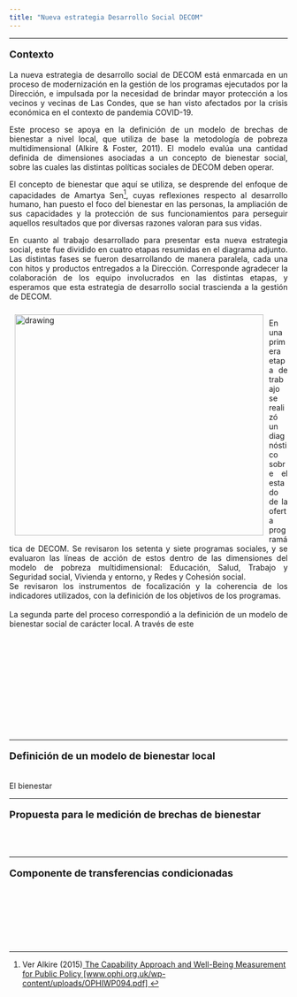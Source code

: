 ```yaml
---
title: "Nueva estrategia Desarrollo Social DECOM"
---
```


---

<p style="font-size:18px"><b>Contexto</b></p>

<p align="justify">La nueva estrategia de desarrollo social de DECOM está enmarcada en un proceso de modernización en la gestión de los programas ejecutados por la Dirección, e impulsada por la necesidad de brindar mayor protección a los vecinos y vecinas de Las Condes, que se han visto afectados por la crisis económica en el contexto de pandemia COVID-19.</p>

<p align="justify">Este proceso se apoya en la definición de un modelo de brechas de bienestar a nivel local, que utiliza de base la metodología de pobreza multidimensional (Alkire & Foster, 2011). El modelo evalúa una cantidad definida de dimensiones asociadas a un concepto de bienestar social, sobre las cuales las distintas políticas sociales de DECOM deben operar.</p>

<p align="justify">El concepto de bienestar que aquí se utiliza, se desprende del enfoque de capacidades de Amartya Sen[^1], cuyas reflexiones respecto al desarrollo humano, han puesto el foco del bienestar en las personas, la ampliación de sus capacidades y la protección de sus funcionamientos para perseguir aquellos resultados que por diversas razones valoran para sus vidas.</p>

<p align="justify">En cuanto al trabajo desarrollado para presentar esta nueva estrategia social, este fue dividido en cuatro etapas resumidas en el diagrama adjunto. Las distintas fases se fueron desarrollando de manera paralela, cada una con hitos y productos entregados a la Dirección. Corresponde agradecer la colaboración de los equipo involucrados en las distintas etapas, y esperamos que esta estrategia de desarrollo social trascienda a la gestión de DECOM.</p>

<img style="float:left; margin:10px;" src="/Users/fevegag/OneDrive/Desarrollo website estudios/EstudiosDecom.git.io/images/Diagramatrabajo.png" alt="drawing" width="450" height="400"/><p align="justify"><br>En una primera etapa de trabajo se realizó un diagnóstico sobre el estado de la oferta programática de DECOM. Se revisaron los setenta y siete programas sociales, y se evaluaron las líneas de acción de estos dentro de las dimensiones del modelo de pobreza multidimensional: Educación, Salud, Trabajo y Seguridad social, Vivienda y entorno, y Redes y Cohesión social.<br>
Se revisaron los instrumentos de focalización y la coherencia de los indicadores utilizados, con la definición de los objetivos de los programas.<br>
<br>
La segunda parte del proceso correspondió a la definición de un modelo de bienestar social de carácter local. A través de este 
<br>
<br>
<br>
<br>
<br>
<br>
<br>
<br>
<br>
<br>
<br>
</br></p>

---

<p style="font-size:18px"><b>Definición de un modelo de bienestar local</b></p>
<br>
El bienestar
</br>

---

<p style="font-size:18px"><b>Propuesta para le medición de brechas de bienestar</b></p>
<br>
</br>

---

<p style="font-size:18px"><b>Componente de transferencias condicionadas</b></p>
<br>
</br>

<br>
<br>
</br>

[^1]: Ver Alkire (2015)<a href="https://www.ophi.org.uk/wp-content/uploads/OPHIWP094.pdf"> The Capability Approach and Well-Being Measurement for Public Policy [www.ophi.org.uk/wp-content/uploads/OPHIWP094.pdf] </a>





